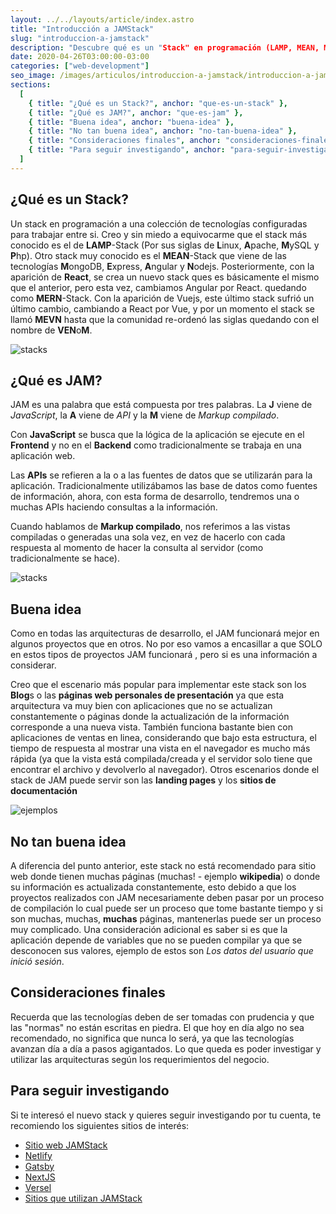 ```yaml
---
layout: ../../layouts/article/index.astro
title: "Introducción a JAMStack"
slug: "introduccion-a-jamstack"
description: "Descubre qué es un "Stack" en programación (LAMP, MEAN, MERN, VENOM) y qué es JAMstack (JavaScript, APIs, Markup compilado). Aprende sobre sus ventajas y desventajas,  y cuándo JAMstack es ideal (blogs, landing pages) o no (sitios con actualización constante). ¡Explora esta arquitectura web moderna!"
date: 2020-04-26T03:00:00-03:00
categories: ["web-development"]
seo_image: /images/articulos/introduccion-a-jamstack/introduccion-a-jamstack.webp
sections:
  [
    { title: "¿Qué es un Stack?", anchor: "que-es-un-stack" },
    { title: "¿Qué es JAM?", anchor: "que-es-jam" },
    { title: "Buena idea", anchor: "buena-idea" },
    { title: "No tan buena idea", anchor: "no-tan-buena-idea" },
    { title: "Consideraciones finales", anchor: "consideraciones-finales" },
    { title: "Para seguir investigando", anchor: "para-seguir-investigando" },
  ]
---
```


<h2 id="que-es-un-stack">¿Qué es un Stack?</h2>

Un stack en programación a una colección de tecnologías configuradas para trabajar entre si. Creo y sin miedo a equivocarme que el stack más conocido es el de **LAMP**-Stack (Por sus siglas de **L**inux, **A**pache, **M**ySQL y **P**hp). Otro stack muy conocido es el **MEAN**-Stack que viene de las tecnologías **M**ongoDB, **E**xpress, **A**ngular y **N**odejs. Posteriormente, con la aparición de **React**, se crea un nuevo stack ques es básicamente el mismo que el anterior, pero esta vez, cambiamos Angular por React. quedando como **MERN**-Stack. Con la aparición de Vuejs, este último stack sufrió un último cambio, cambiando a React por Vue, y por un momento el stack se llamó **MEVN** hasta que la comunidad re-ordenó las siglas quedando con el nombre de **VEN**o**M**.

![stacks](/images/articulos/introduccion-a-jamstack/stacks.webp)

<h2 id="que-es-jam">¿Qué es JAM?</h2>

JAM es una palabra que está compuesta por tres palabras. La **J** viene de _JavaScript_, la **A** viene de _API_ y la **M** viene de _Markup compilado_.

Con **JavaScript** se busca que la lógica de la aplicación se ejecute en el **Frontend** y no en el **Backend** como tradicionalmente se trabaja en una aplicación web.

Las **APIs** se refieren a la o a las fuentes de datos que se utilizarán para la aplicación. Tradicionalmente utilizábamos las base de datos como fuentes de información, ahora, con esta forma de desarrollo, tendremos una o muchas APIs haciendo consultas a la información.

Cuando hablamos de **Markup compilado**, nos referimos a las vistas compiladas o generadas una sola vez, en vez de hacerlo con cada respuesta al momento de hacer la consulta al servidor (como tradicionalmente se hace).

![stacks](/images/articulos/introduccion-a-jamstack/jam-stack.webp)

<h2 id="buena-idea">Buena idea</h2>

Como en todas las arquitecturas de desarrollo, el JAM funcionará mejor en algunos proyectos que en otros. No por eso vamos a encasillar a que SOLO en estos tipos de proyectos JAM funcionará , pero si es una información a considerar.

Creo que el escenario más popular para implementar este stack son los **Blog**s o las **páginas web personales de presentación** ya que esta arquitectura va muy bien con aplicaciones que no se actualizan constantemente o páginas donde la actualización de la información corresponde a una nueva vista. También funciona bastante bien con aplicaciones de
ventas en linea, considerando que bajo esta estructura, el tiempo de respuesta al mostrar una vista en el navegador es mucho más rápida (ya que la vista está compilada/creada y el servidor solo tiene que encontrar el archivo y devolverlo al navegador). Otros escenarios donde el stack de JAM puede servir son las **landing pages** y los **sitios de documentación**

![ejemplos](/images/articulos/introduccion-a-jamstack/paginas-de-ejemplo.webp)

<h2 id="no-tan-buena-idea">No tan buena idea</h2>

A diferencia del punto anterior, este stack no está recomendado para sitio web donde tienen muchas páginas (muchas! - ejemplo **wikipedia**) o donde su información es actualizada constantemente, esto debido a que los proyectos realizados con JAM necesariamente deben pasar por un proceso de compilación lo cual puede ser un proceso que tome bastante tiempo y si son muchas, muchas, **muchas** páginas, mantenerlas puede ser un proceso muy complicado. Una consideración adicional es saber si es que la aplicación depende de variables que no se pueden compilar ya que se desconocen sus valores, ejemplo de estos son _Los datos del usuario que inició sesión_.

<h2 id="consideraciones-finales">Consideraciones finales</h2>

Recuerda que las tecnologías deben de ser tomadas con prudencia y que las "normas" no están escritas en piedra. El que hoy en día algo no sea recomendado, no significa que nunca lo será, ya que las tecnologías avanzan día a día a pasos agigantados. Lo que queda es poder investigar y utilizar las arquitecturas según los requerimientos del negocio.

<h2 id="para-seguir-investigando">Para seguir investigando</h2>

Si te interesó el nuevo stack y quieres seguir investigando por tu cuenta, te recomiendo los siguientes sitios de interés:

- [Sitio web JAMStack](https://jamstack.org/)
- [Netlify](https://www.netlify.com/)
- [Gatsby](https://www.gatsbyjs.org/)
- [NextJS](https://nextjs.org/)
- [Versel](https://vercel.com/)
- [Sitios que utilizan JAMStack](https://www.gatsbyjs.org/showcase/)
